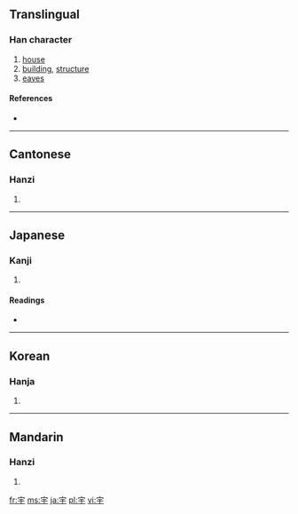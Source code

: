 ==Translingual==

===Han character===
{{Han char|rn=40|rad=宀|as=03|sn=6|four=3040<sub>1</sub>|canj=十一木 (JMD)|ids=⿱[[宀]][[于]]}}

# [[house]]
# [[building]], [[structure]]
# [[eaves]]

====References====
* {{Han ref|kx=0282.020|dkj=07067|dj=0551.220|hdz=20911.070|uh=5B87|ud=23431|bh=A674|bd=42612}}

----

==Cantonese==

===Hanzi===
{{yue-hanzi|jyut=|y=yu5}}

# {{defn|Cantonese}}

----

==Japanese==

===Kanji===
{{ja-kanji|grade=6|rs=宀03}}

# {{defn|Japanese}}

====Readings====
* {{ja-readings|on=[[う]] (''u'')|kun=[[のき]] (''noki''), [[いえ]] (''ie'')}}

----

==Korean==

===Hanja===
{{ko-hanja|hangeul=우|rv=u|mr=u}}

# {{defn|Korean}}

----

==Mandarin==

===Hanzi===
{{cmn-hanzi|pin=[[yǔ]] ([[yu3]])|wg=yü<sup>3</sup>}}

# {{defn|Mandarin}}

[[fr:宇]]
[[ms:宇]]
[[ja:宇]]
[[pl:宇]]
[[vi:宇]]